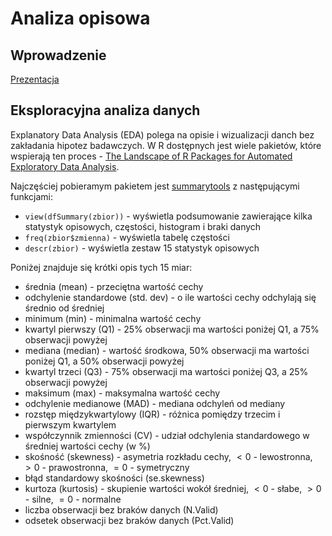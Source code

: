 # Analiza opisowa 

## Wprowadzenie

[Prezentacja](presentations/01_eda.html)

## Eksploracyjna analiza danych

Explanatory Data Analysis (EDA) polega na opisie i wizualizacji danch bez zakładania hipotez badawczych. W R dostępnych jest wiele pakietów, które wspierają ten proces - [The Landscape of R Packages for Automated Exploratory Data Analysis](https://journal.r-project.org/archive/2019/RJ-2019-033/index.html).

Najczęściej pobieramym pakietem jest [summarytools](https://cran.r-project.org/web/packages/summarytools/vignettes/Introduction.html) z następującymi funkcjami:

- `view(dfSummary(zbior))` - wyświetla podsumowanie zawierające kilka statystyk opisowych, częstości, histogram i braki danych
- `freq(zbior$zmienna)` - wyświetla tabelę częstości
- `descr(zbior)` - wyświetla zestaw 15 statystyk opisowych

Poniżej znajduje się krótki opis tych 15 miar:

- średnia (mean) - przeciętna wartość cechy
- odchylenie standardowe (std. dev) - o ile wartości cechy odchylają się średnio od średniej
- minimum (min) - minimalna wartość cechy
- kwartyl pierwszy (Q1) - 25% obserwacji ma wartości poniżej Q1, a 75% obserwacji powyżej
- mediana (median) - wartość środkowa, 50% obserwacji ma wartości poniżej Q1, a 50% obserwacji powyżej
- kwartyl trzeci (Q3) - 75% obserwacji ma wartości poniżej Q3, a 25% obserwacji powyżej
- maksimum (max) - maksymalna wartość cechy
- odchylenie medianowe (MAD) - mediana odchyleń od mediany
- rozstęp międzykwartylowy (IQR) - różnica pomiędzy trzecim i pierwszym kwartylem
- współczynnik zmienności (CV) - udział odchylenia standardowego w średniej wartości cechy (w %)
- skośność (skewness) - asymetria rozkładu cechy, $< 0$ - lewostronna, $> 0$ - prawostronna, $= 0$ - symetryczny
- błąd standardowy skośności (se.skewness)
- kurtoza (kurtosis) - skupienie wartości wokół średniej, $< 0$ - słabe, $> 0$ - silne, $= 0$ - normalne
- liczba obserwacji bez braków danych (N.Valid)
- odsetek obserwacji bez braków danych (Pct.Valid)

